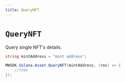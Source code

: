 ```yaml
---
title: QueryNFT
---
```


# `QueryNFT`
Query single NFT's details.

```csharp
string mintAddress = "mint address";

MWSDK.Solana.Asset.QueryNFT(mintAddress, (res) => {
    //todo
});
```
